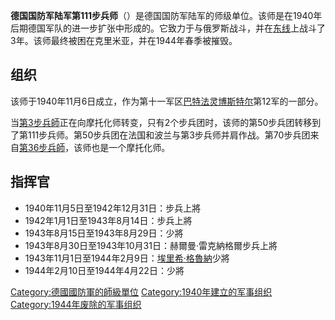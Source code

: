 {{Multiple issues|
{{Expand language|1=en|time=2020-08-13T02:35:28+00:00}}
{{Unreferenced|time=2020-08-13T02:35:28+00:00}}
}}
{{Infobox military unit
|unit_name=德国国防军陆军第111步兵师
| image=111th Infanterie Division Logo.svg
| image_size = 200
|caption=
|dates=1940年11月至1944年5月
|country={{flag|Nazi Germany}}
|branch=[[納粹德國陸軍|納粹德國陸軍]]
|type=[[步兵|步兵]]
|role=
|size=[[师_(军队)|师级]]
|command_structure=
|garrison=
|garrison_label=
|nickname=
|patron=
|motto=
|colors=
|colors_label=
|march=
|mascot=
|equipment=
|equipment_label=
|battles=[[第二次世界大战|第二次世界大战]]
* [[巴巴羅薩行動|巴巴羅薩行動]]
* [[布羅迪戰役|布羅迪戰役]]
* [[烏曼戰役|烏曼戰役]]
* [[藍色方案|藍色方案]]
* [[高加索戰役|高加索戰役]]
* [[下第聶伯河攻勢|下第聶伯河攻勢]]
* [[克里米亞攻勢_(1944年)|克里米亞攻勢 (1944年)]]
|anniversaries=
|disbanded=
<!-- Commanders -->
|commander1=
|commander1_label=
|commander2=
|commander2_label=
|commander3=
|commander3_label=
|commander4=
|commander4_label=
|notable_commanders=
<!-- Insignia -->
|identification_symbol=
|identification_symbol_label=
|identification_symbol_2=
|identification_symbol_2_label=
|identification_symbol_3=
|identification_symbol_3_label=
|identification_symbol_4=
|identification_symbol_4_label=
}}

'''德国国防军陆军第111步兵师'''（{{lang-de|'''111. Infanterie-Division'''}}）是德国国防军陆军的师级单位。该师是在1940年后期德国军队的进一步扩张中形成的。它致力于与俄罗斯战斗，并在[[苏德战争|东线]]上战斗了3年。该师最终被困在克里米亚，并在1944年春季被摧毁。

== 组织 ==
该师于1940年11月6日成立，作为第十一军区[[巴特法灵博斯特尔|巴特法灵博斯特尔]]第12军的一部分。

当[[德國國防軍陸軍第3步兵師|第3步兵師]]正在向摩托化师转变，只有2个步兵团时，该师的第50步兵团转移到了第111步兵师。第50步兵团在法国和波兰与第3步兵师并肩作战。第70步兵团来自[[德國國防軍陸軍第36步兵師|第36步兵師]]，该师也是一个摩托化师。

== 指挥官 ==
* 1940年11月5日至1942年12月31日：{{tsl|en|Otto Stapf (officer)|奧托·施塔普夫 (步兵上將)|奧托·施塔普夫}}步兵上將
* 1942年1月1日至1943年8月14日：{{tsl|en|Hermann Recknagel|赫爾曼·雷克納格爾|赫爾曼·雷克納格爾}}步兵上將
* 1943年8月15日至1943年8月29日：{{tsl|de|Werner von Bülow|維爾納·馮·比洛|維爾納·馮·比洛}}少將
* 1943年8月30日至1943年10月31日：赫爾曼·雷克納格爾步兵上將
* 1943年11月1日至1944年2月9日：[[埃里希·格魯納|埃里希·格魯納]]少將
* 1944年2月10日至1944年4月22日：{{tsl|de|Kurt Adam|庫爾特·亞當|庫爾特·亞當}}少將

{{德国国防军陆军的步兵师}}
[[Category:德國國防軍的師級單位|Category:德國國防軍的師級單位]]
[[Category:1940年建立的军事组织|Category:1940年建立的军事组织]]
[[Category:1944年废除的军事组织|Category:1944年废除的军事组织]]
{{mil-stub}}